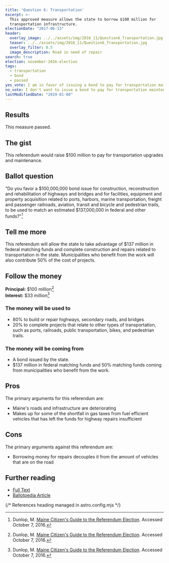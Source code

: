 ```yaml
---
title: 'Question 6: Transportation'
excerpt: >-
  This approved measure allows the state to borrow $100 million for
  transportation infrastructure.
electionDate: "2017-06-13"
header:
  overlay_image: ../../assets/img/2016_11/Question6_Transportation.jpg
  teaser: ../../assets/img/2016_11/Question6_Transportation.jpg
  overlay_filter: 0.5
  image_description: Road in need of repair
search: true
election: november-2016-election
tags:
  - transportation
  - bond
  - passed
yes_vote: I am in favor of issuing a bond to pay for transportation maintenance.
no_vote: I don't want to issue a bond to pay for transportation maintenance.
lastModifiedDate: "2019-01-08"
---
```


## Results

This measure passed.

## The gist

This referendum would raise $100 million to pay for transportation upgrades and maintenance.

## Ballot question

"Do you favor a $100,000,000 bond issue for construction, reconstruction and rehabilitation of highways and bridges and for facilities, equipment and property acquisition related to ports, harbors, marine transportation, freight and passenger railroads, aviation, transit and bicycle and pedestrian trails, to be used to match an estimated $137,000,000 in federal and other funds?"[^2]

<YesNoTable yesContent={frontmatter.yes_vote} noContent={frontmatter.no_vote} />

## Tell me more

This referendum will allow the state to take advantage of $137 million in federal matching funds and complete construction and repairs related to transportation in the state. Municipalities who benefit from the work will also contribute 50% of the cost of projects.

## Follow the money

**Principal:** $100 million[^2]
<br />**Interest:** $33 million[^2]

### The money will be used to

- 80% to build or repair highways, secondary roads, and bridges
- 20% to complete projects that relate to other types of transportation, such as ports, railroads, public transportation, bikes, and pedestrian trails.

### The money will be coming from

- A bond issued by the state.
- $137 million in federal matching funds and 50% matching funds coming from municipalities who benefit from the work.

## Pros

The primary arguments for this referendum are:

- Maine's roads and infrastructure are deteriorating
- Makes up for some of the shortfall in gas taxes from fuel efficient vehicles that has left the funds for highway repairs insufficient

## Cons

The primary arguments against this referendum are:

- Borrowing money for repairs decouples it from the amount of vehicles that are on the road

## Further reading

- [Full Text](http://legislature.maine.gov/legis/bills/bills_127th/chapters/PUBLIC478.asp)
- [Ballotpedia Article](<https://ballotpedia.org/Maine_Transportation_Bond,_Question_6_(2016)>)

{/* References heading managed in astro.config.mjs */}
[^1]: Ballotpedia State Desk. [Maine Transportation Bond, Question 6 (2016)](https://ballotpedia.org/Maine_Transportation_Bond,_Question_6_(2016)). Ballotpedia.  Accessed October 7, 2016.
[^2]: Dunlop, M. [Maine Citizen's Guide to the Referendum Election](http://www.state.me.us/sos/cec/elec/upcoming/citizensguide2016.pdf). Accessed October 7, 2016.
